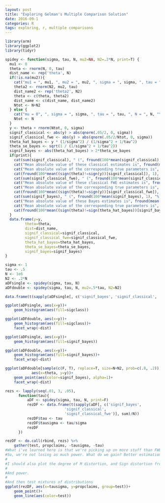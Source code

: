 ```yaml
---
layout: post
title: "Exploring Gelman's Multiple Comparison Solution"
date: 2016-09-1
categories: R
tags: exploring, r, multiple comparisons
---
```



```r
library(arm)
library(ggplot2)
library(tidyr)

spidey <- function(sigma, tau, N, mu2=NA, N2=.2*N, print=T) {
  mu1 <- 0	
  theta <- rnorm(N, 0, tau)
  dist_name <- rep('theta', N) 
  if(!is.na(mu2)){
    cat("mu1 = ", mu1, ", mu2 = ", mu2, ", sigma = ", sigma, ", tau = ", tau, ", N = ", N, "\n", sep="")
    theta2 <- rnorm(N2, mu2, tau)
    dist_name2 <- rep('theta2', N2)
    theta <- c(theta, theta2)
    dist_name <- c(dist_name, dist_name2)
    Ntot <- N+N2
  } else {
    cat("mu = 0", ", sigma = ", sigma, ", tau = ", tau, ", N = ", N, "\n", sep="")
    Ntot <- N
  }	  
  y <- theta + rnorm(Ntot, 0, sigma)
  signif_classical <- abs(y) > abs(qnorm(.05/2, 0, sigma))
  signif_classical_fwe <- abs(y) > abs(qnorm(.05/2/Ntot, 0, sigma))
  theta_hat_bayes <- y * (1/sigma^2) / (1/sigma^2 + 1/tau^2)
  theta_se_bayes <- sqrt(1 / (1/sigma^2 + 1/tau^2))
  signif_bayes <- abs(theta_hat_bayes) > 2*theta_se_bayes
  if(print){
    cat(sum(signif_classical), " (", fround(100*mean(signif_classical), 1), "%) of the 95% classical intervals exclude 0\n", sep="")
    cat("Mean absolute value of these classical estimates is", fround(mean(abs(y)[signif_classical]), 2), "\n")
    cat("Mean absolute value of the corresponding true parameters is", fround(mean(abs(theta)[signif_classical]), 2), "\n")
    cat(fround(100*mean((sign(theta)!=sign(y))[signif_classical]), 1), "% of these are the wrong sign (Type S error)\n", sep="")
    cat(sum(signif_classical_fwe), " (", fround(100*mean(signif_classical_fwe), 1), "%) of the 95% classical FWE intervals exclude 0\n", sep="")
    cat("Mean absolute value of these classical FWE estimates is", fround(mean(abs(y)[signif_classical_fwe]), 2), "\n")
    cat("Mean absolute value of the corresponding true parameters is", fround(mean(abs(theta)[signif_classical_fwe]), 2), "\n")
    cat(fround(100*mean((sign(theta)!=sign(y))[signif_classical_fwe]), 1), "% of these are the wrong sign (Type S error)\n", sep="")
    cat(sum(signif_bayes), " (", fround(100*mean(signif_bayes), 1), "%) of the 95% posterior intervals exclude 0\n", sep="")
    cat("Mean absolute value of these Bayes estimates is", fround(mean(abs(theta_hat_bayes)[signif_bayes]), 2), "\n")
    cat("Mean absolute value of the corresponding true parameters is", fround(mean(abs(theta)[signif_bayes]), 2), "\n")
    cat(fround(100*mean((sign(theta)!=sign(theta_hat_bayes))[signif_bayes]), 1), "% of these are the wrong sign (Type S error)\n", sep="")
  }
  data.frame(y=y,
	     theta=theta,
	     dist=dist_name,
	     signif_classical=signif_classical,
	     signif_classical_fwe=signif_classical_fwe,
	     theta_hat_bayes=theta_hat_bayes,
	     theta_se_bayes=theta_se_bayes,
	     signif_bayes=signif_bayes)
}

sigma <- 1
tau <- .5
N <- 1e6
N2 <- .2*N
aDFsingle <- spidey(sigma, tau, N)	
aDFdouble <- spidey(sigma, tau, N, mu2=.5*tau, N2=N2)	

data.frame(t(sapply(aDFsingle[, c('signif_bayes', 'signif_classical', 'signif_classical_fwe')], sum)/N))

ggplot(aDFsingle, aes(x=y))+
	geom_histogram(aes(fill=sigclass))

ggplot(aDFdouble, aes(x=y))+
	geom_histogram(aes(fill=sigclass))+
	facet_wrap(~dist)

ggplot(aDFsingle, aes(x=y))+
	geom_histogram(aes(fill=signif_bayes))

ggplot(aDFdouble, aes(x=y))+
	geom_histogram(aes(fill=signif_bayes))+
	facet_wrap(~dist)

ggplot(aDFdouble[sample(c(F, T), replace=T, size=N+N2, prob=c(.8, .2)), ], 
			aes(x=theta, y=y))+
	geom_point(aes(color=signif_bayes), alpha=1)+
	facet_wrap(~dist)

rezs <- lapply(seq(.01, 3, .05), 
      function(tau){
	      aDF <- spidey(sigma, tau, N, print=F)
	      rezDF <- data.frame(t(sapply(aDF[, c('signif_bayes', 
						   'signif_classical', 
						   'signif_classical_fwe')], sum)/N))
	      rezDF$tau <- tau
	      rezDF$tausigma <- tau/sigma
	      rezDF
      })

rezDF <- do.call(rbind, rezs) %>%
	gather(test, propclaims, -tausigma, -tau)
#What i've learned here is that we're picking up on more stuff than FWE affords us.
#So, we're not losing as much power. What do we gain? Better estimation, perhaps.
#
#I should also plot the degree of M distortion, and Sign distortion from each test.
#
#And power.
#
#And then test mixtures of distributions
ggplot(rezDF, aes(x=tausigma, y=propclaims, group=test))+
	geom_point()+
	geom_line(aes(color=test))

```
